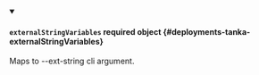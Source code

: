 
<details className="config-field" data-expandable="false" open>
<summary>

#### `externalStringVariables` <span className="config-field-required" data-required="false">required</span> <span className="config-field-type">object</span> <span className="config-field-default"></span> <span className="config-field-enum"></span> {#deployments-tanka-externalStringVariables}

Maps to --ext-string cli argument.

</summary>


</details>
